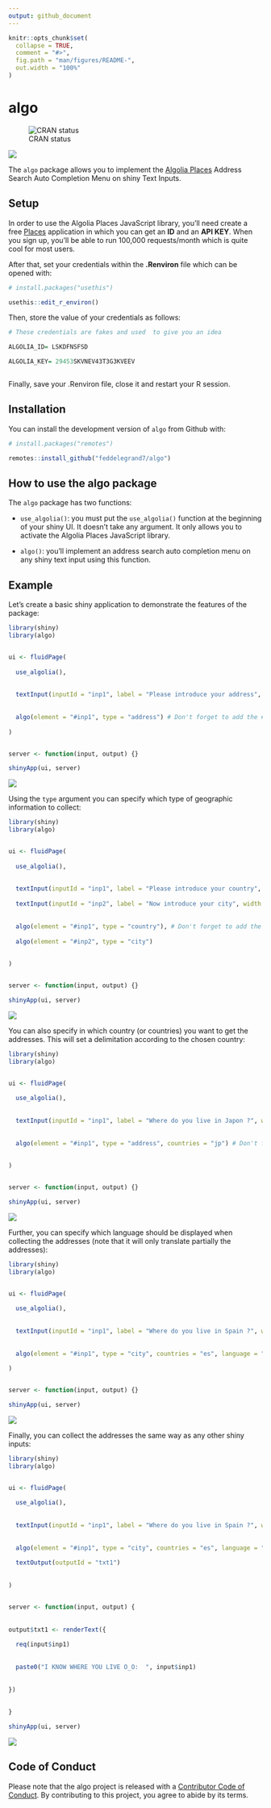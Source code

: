 ```yaml
---
output: github_document
---
```


<!-- README.md is generated from README.Rmd. Please edit that file -->

```r
knitr::opts_chunk$set(
  collapse = TRUE,
  comment = "#>",
  fig.path = "man/figures/README-",
  out.width = "100%"
)
```

# algo

<!-- badges: start -->

![CRAN
status](https://www.r-pkg.org/badges/version/algo)

![](http://cranlogs.r-pkg.org/badges/grand-total/algo?color=blue)



<!-- badges: end -->

The `algo` package allows you to implement the [Algolia Places](https://community.algolia.com/places/) Address Search Auto Completion Menu on shiny Text Inputs.



## Setup

In order to use the Algolia Places JavaScript library, you'll need create a free [Places](https://community.algolia.com/places/pricing.html) application in which you can get an **ID** and an __API KEY__. When you sign up, you'll be able to run 100,000 requests/month which is quite cool for most users. 

After that, set your credentials within the __.Renviron__ file which can be opened with:  

```r

# install.packages("usethis")

usethis::edit_r_environ()

```

Then, store the value of your credentials as follows: 

```r
# These credentials are fakes and used  to give you an idea

ALGOLIA_ID= LSKDFNSFSD  

ALGOLIA_KEY= 29453SKVNEV43T3G3KVEEV



```

Finally, save your .Renviron file, close it and restart your R session. 



## Installation


You can install the development version of `algo` from Github with: 


```r

# install.packages("remotes")

remotes::install_github("feddelegrand7/algo")


```


## How to use the algo package


The `algo` package has two functions: 

+ `use_algolia()`: you must put the `use_algolia()` function at the beginning of your shiny UI. It doesn't take any argument. It only allows you to activate the Algolia Places JavaScript library. 

+ `algo()`: you'll implement an address search auto completion menu on any shiny text input using this function. 


## Example


Let's create a basic shiny application to demonstrate the features of the package: 



```r

library(shiny)
library(algo)


ui <- fluidPage(
  
  use_algolia(), 
  
  
  textInput(inputId = "inp1", label = "Please introduce your address", width = "800px"), 
  
  
  algo(element = "#inp1", type = "address") # Don't forget to add the # to your ID
  
)


server <- function(input, output) {}

shinyApp(ui, server)

```

![](man/figures/algoexample.gif)


Using the `type` argument you can specify which type of geographic information to collect: 


```r

library(shiny)
library(algo)


ui <- fluidPage(
  
  use_algolia(), 
  
  
  textInput(inputId = "inp1", label = "Please introduce your country", width = "800px"), 
  
  textInput(inputId = "inp2", label = "Now introduce your city", width = "800px"),
  
  
  algo(element = "#inp1", type = "country"), # Don't forget to add the # to your ID
  
  algo(element = "#inp2", type = "city")
  
  
)


server <- function(input, output) {}

shinyApp(ui, server)

```

![](man/figures/algoexample2.gif)


You can also specify in which country (or countries) you want to get the addresses. This will set a delimitation according to the chosen country:



```r


library(shiny)
library(algo)


ui <- fluidPage(
  
  use_algolia(), 
  
  
  textInput(inputId = "inp1", label = "Where do you live in Japon ?", width = "800px"), 
  
  
  algo(element = "#inp1", type = "address", countries = "jp") # Don't forget to add the # to your ID
  
  
)


server <- function(input, output) {}

shinyApp(ui, server)

```

![](man/figures/algoexample3.gif)

Further, you can specify which language should be displayed when collecting the addresses (note that it will only translate partially the addresses): 


```r


library(shiny)
library(algo)


ui <- fluidPage(
  
  use_algolia(), 
  
  
  textInput(inputId = "inp1", label = "Where do you live in Spain ?", width = "800px"), 
  
  
  algo(element = "#inp1", type = "city", countries = "es", language = "de") # Don't forget to add the # to your ID
  
)


server <- function(input, output) {}

shinyApp(ui, server)

```
![](man/figures/algoexample4.gif)

Finally, you can collect the addresses the same way as any other shiny inputs: 


```r


library(shiny)
library(algo)


ui <- fluidPage(
  
  use_algolia(), 
  
  
  textInput(inputId = "inp1", label = "Where do you live in Spain ?", width = "800px"), 
  
  
  algo(element = "#inp1", type = "city", countries = "es", language = "de"), # Don't forget to add the # to your ID
  
  textOutput(outputId = "txt1")
  
  
)


server <- function(input, output) {
  
  
output$txt1 <- renderText({
  
  req(input$inp1)
  
  
  paste0("I KNOW WHERE YOU LIVE O_O:  ", input$inp1)
  
  
})
  
  
}

shinyApp(ui, server)

```

![](man/figures/algoexample5.gif)



## Code of Conduct

Please note that the algo project is released with a [Contributor Code of Conduct](https://contributor-covenant.org/version/2/0/CODE_OF_CONDUCT.html). By contributing to this project, you agree to abide by its terms.


















